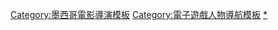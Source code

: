 {{navbox
| name    = 吉勒摩·戴托羅
| title   = [[吉勒摩·戴托羅]]作品
| state   = {{{state|autocollapse}}}
| bodyclass = hlist

| group1 = 電影
| list1 = {{Navbox subgroup
  | group1 = 導演
  | list1 =
* 《[[Doña Lupe]]》（1985，短片）
* 《[[幾何 (電影)|幾何]]》（1987，短片）
* 《{{le|魔鬼銀爪|Cronos (film)}}》（1993）
* 《[[秘密客]]》（1997）
* 《[[鬼童院]]》（2001）
* 《[[刀鋒戰士2]]》（2002）
* 《[[地獄怪客 (電影)|地獄怪客]]》（2004）
* 《[[羊男的迷宮]]》（2006）
* 《[[地獄怪客2：金甲軍團]]》（2008）
* 《[[环太平洋 (电影)|環太平洋]]》（2013）
* 《[[猩紅山峰|腥紅山莊]]》（2015）
* 《[[水底情深]]》（2017）
* 《[[玉面情魔]]》（2021）
* 《[[吉勒摩·戴托羅之皮諾丘]]》（2022）

  | group2 = 編劇
  | list2 =
* 《[[別怕黑]]》（2010）
* 《[[哈比人：意外旅程]]》（2012）
* 《[[哈比人：荒谷惡龍]]》（2013）
* 《[[哈比人：五軍之戰]]》（2014）
* 《[[在黑暗中說的鬼故事 (電影)|在黑暗中說的鬼故事]]》（2019）
* 《[[女巫們]]》（2020）
* 《[[巨怪獵人：泰坦的覺醒]]》（2021）

  | group3 = 監製
  | list3 =
* 《[[紀事 (電影)|紀事]]》（2004）
* 《[[微不足道的事情]]》（2008）
* 《[[粗魯與陳腐]]》（2008）
* 《[[盲眼謎情]]》（2010）
* 《[[別怕黑]]》（2010）
* 《[[屍人保姆]]》（2013）
* 《[[曼羅奇遇記]]》（2014）
* 《[[環太平洋2：起義時刻]]》（2018）
* 《[[在黑暗中說的鬼故事 (電影)|在黑暗中說的鬼故事]]》（2019）
* 《[[鹿魔]]》（2021）
}}

| group2 = 電視
| list2 = 
* "[[Treehouse of Horror XXIV]]"（2013）
* 《[[血族 (电视剧)|活屍末日]]》（2014–2017）
** "[[Night Zero (活屍末日)|Night Zero]]"
* 《[[巨怪獵人：幽林傳說]]》（2016–2018）
* 《[[天外三俠：幽林傳說]]》（2018–2019）
* 《[[傳奇魔法師：幽林傳說]]》（2020）
* 《[[吉勒摩·戴托羅的珍奇櫃]]》（2022）

| group3 = 小說
| list3 = 
* 《[[血族 (美國小說)|血族]]》（2009）
* 《[[陷落 (小說)|陷落]]》（2010）
* 《[[永夜 (小說)|永夜]]》（2011）

| group4 = 電子遊戲
| list4 = 
* 《[[地獄怪客：惡魔科學]]》（2008）
* 《[[P.T.]]》（2014）
* 《[[死亡擱淺]]》（2019）
* 《[[日落 (製作終止遊戲)|日落]]》（取消）
* 《[[精神失常 (遊戲)|精神失常]]》（取消）
* 《[[沉默之丘 (製作終止遊戲)|沉默之丘]]》（取消）

| group5 = 其他
| list5 = 
* [[Cha Cha Cha Films]]
* [[Mirada Studios]]
* [[幽林傳說]]

}}<noinclude>
{{collapsible option}}
{{DEFAULTSORT:Toro, Guillermo del}}
[[Category:墨西哥電影導演模板]]
[[Category:電子遊戲人物導航模板]]
[[Category:吉列尔莫·德尔·托罗电影|*]]
</noinclude>